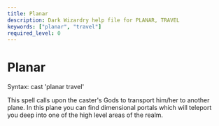 ```yaml
---
title: Planar
description: Dark Wizardry help file for PLANAR, TRAVEL
keywords: ["planar", "travel"]
required_level: 0
---
```


# Planar

Syntax: cast 'planar travel'  

This spell calls upon the caster's Gods to transport him/her to another  
plane.  In this plane you can find dimensional portals which will teleport  
you deep into one of the high level areas of the realm.